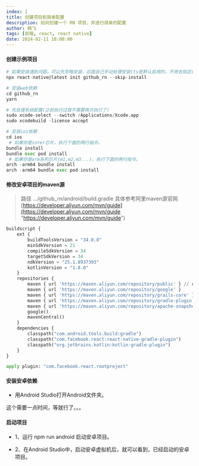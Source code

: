 ```yaml
---
index: 1
title: 创建项目和简单配置
description: 如何创建一个 RN 项目，并进行简单的配置
author: 杨飞
tags: [前端, react, react native]
date: 2024-02-11 18:00:00
---
```


#### 创建示例项目

```python
# 如果安装遇到问题，可以先忽略安装，后面自己手动处理安装(ts是默认启用的，不用去指定启用)
npx react-native@latest init github_rn --skip-install

# 安装web依赖
cd github_rn
yarn

# 先处理系统配置(之前执行过就不需要再次执行了)
sudo xcode-select --switch /Applications/Xcode.app
sudo xcodebuild -license accept

# 安装ios依赖
cd ios
 # 如果你是inter芯片，执行下面的两行指令。
bundle install
bundle exec pod install
 # 如果你是arm系列芯片(m1,m2,m3...)，执行下面的两行指令。
arch -arm64 bundle install
arch -arm64 bundle exec pod install

```

#### 修改安卓项目的maven源

> 路径 .../github\_rn/android/build.gradle 具体参考阿里maven源官网 [https://developer.aliyun.com/mvn/guide](https://developer.aliyun.com/mvn/guide "https://developer.aliyun.com/mvn/guide")

```python
buildscript {
    ext {
        buildToolsVersion = "34.0.0"
        minSdkVersion = 21
        compileSdkVersion = 34
        targetSdkVersion = 34
        ndkVersion = "25.1.8937393"
        kotlinVersion = "1.8.0"
    }
    repositories {
        maven { url 'https://maven.aliyun.com/repository/public' } // central仓和jcenter仓的聚合仓
        maven { url 'https://maven.aliyun.com/repository/google' }
        maven { url 'https://maven.aliyun.com/repository/grails-core' }
        maven { url 'https://maven.aliyun.com/repository/gradle-plugin' }
        maven { url 'https://maven.aliyun.com/repository/apache-snapshots' }
        google()
        mavenCentral()
    }
    dependencies {
        classpath("com.android.tools.build:gradle")
        classpath("com.facebook.react:react-native-gradle-plugin")
        classpath("org.jetbrains.kotlin:kotlin-gradle-plugin")
    }
}

apply plugin: "com.facebook.react.rootproject"

```

#### 安装安卓依赖

-  用Android Studio打开Android文件夹。

这个需要一点时间，等就行了。。。


#### 启动项目

- 1、运行 npm run android 启动安卓项目。

- 2、在Android Studio中，启动安卓虚拟机后，就可以看到，已经启动的安卓项目。
